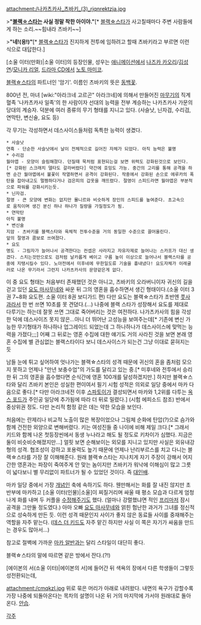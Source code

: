 attachment:/나카츠카사_츠바키_(3)_rjqnrektzja.jpg

>'''"[[블랙☆스타]]는 사실 정말 착한 아이야."'''[* [[블랙☆스타]]가 사고칠때마다 주변 사람들에게 하는 소리.~~힘내라 츠바키~~]

>'''"네!(응!)"'''[* [[블랙☆스타]]가 진지하게 전투에 임하려고 할때 츠바키라고 부르면 이런 식으로 대답한다.]

[소울 이터(만화)|소울 이터]의 등장인물, 성우는 [[애니메이션]]에서 [[나즈카 카오리]]/[[김성연]]/[[모니카 리얼]], [[드라마 CD]]에서 [[노토 마미코]].

[[블랙☆스타]]의 파트너인 '암기'. 이름인 츠바키의 뜻은 [[동백꽃]].

800년 전, 마녀 [wiki:"아라크네 고르곤" 아라크네]에 의해서 만들어진 [[마무기]]의 직계 혈족 '나카츠카사 일족'의 한 사람이자 선대의 능력을 전부 계승하는 나카츠카사 가문의 당대의 계승자. 덕분에 여러 종류의 무기 형태를 지니고 있다. (사슬낫, 닌자검, 수리검, 연막탄, 변신술, 요도 등) 

각 무기는 각성하면서 데스사이스들처럼 독특한 능력이 생겼다.

 * 사슬낫
 연흑 - 단순한 사슬낫에서 날이 전체적으로 길어진 자체가 되었다. 아직 능력은 불명
 * 수리검
 월야엽 - 모양이 슬림해졌다. 던질때 묵처럼 표현되는걸 보면 위력도 강화된것으로 보인다.[* 강화된 스크래치 델타도 갈라버렸다] 약간에 호밍도 가능. 중간의 고리를 통해 공격을 하면 순간 월야엽에서 불꽃이 작열하면서 공격이 강화된다. 작중에서 강화된 손으로 에루카의 폭탄을 잡아내고도 멀쩡하다거나 검은피의 갑옷을 깨뜨렸다. 절영이 스피드라면 월야엽은 부분적으로 파워를 강화시키는듯.
 * 닌자검.
 절영 - 큰 모양에 변화는 없지만 묠니르와 비슷하게 장인의 스피드를 높여준다. 초고속으로 움직이며 생긴 분신 하나 하나가 질량을 가질정도가 됨. 
 * 연막탄
 아직 불명
 * 변신술
 지암 - 츠바키를 블랙스타와 육체적 전투수준을 거의 동일한 수준으로 끌어올린다.
 앞의 절영과 콤보로 쓰여졌다.
 * 요도
 명도 - 그림자가 늘어나서 공격한다는 컨셉은 사라지고 자유자제로 늘어나는 스카프가 대신 생겼다. 스치는것만으로도 검처럼 날카롭게 베이고 구름 높이 이상으로 늘어나서 블랙스타를 공중에 지탱시킬수 있다. 노아전에서 미후네에 무한일도류 기술을 흉내냈다! 요도자체가 이레귤러로 나온 무기라서 그런지 나카츠카사의 문양같은게 없다. 

이 중 요도 형태는 처음부터 존재했던 것은 아니고, 츠바키의 오라버니이자 귀신의 길을 걷고 있던 [[요도 마사무네]]와 싸운 뒤 그의 영혼을 흡수하면서 생긴 형태이다.(소울 이터 3권 7~8화 요도편. 소울 이터 8권 보디가드 편) 다만 요도는 블랙☆스타가 초반엔 [[풋사과]]라서 한 번 쓰면 10초를 못 견뎠다.(...) 나중에 블랙 스타가 성장해서 요도를 제대로 다루기는 하는데 잘못 쓰면 그대로 죽어버리는 것은 여전하다. 나가츠카사의 힘을 각성한 덕에 데스사이즈 못지 않은...아니 더 뛰어난 고성능을 보여주는데[* 기존에 변신 가능한 무기형태가 하나하나 업그레이드 되었는데 그 하나하나가 데스사이스에 맞먹는 능력을 가졌다;;;] 어째 그 뒤로는 영혼 수집에 대한 얘기도 거의 사라진 것을 보면 본래 영혼 수집에 별 관심없는 블랙스타이다 보니 데스사이스가 되는건 그냥 이대로 묻혀지는 듯

남들 눈에 튀고 싶어하여 엇나가는 블랙☆스타의 성격 때문에 귀신의 혼을 좀처럼 모으지 못하고 언제나 "만년 보충수업"의 가도를 달리고 있는 중.[* 미후네와 전투에서 승리한 뒤 그의 영혼을 흡수했다면 순식간에 영혼 100개를 달성하겠지만.] 하지만 블랙☆스타와 달리 츠바키 본인은 성실한 편이여서 필기 시험 성적은 의외로 일당 중에서 마카 다음으로 좋다.[* 다만 아라크네전 이후 [[스파토이]]가 결성되면서 마카와 1,2위를 다투는 [[옥스 포드]]가 주인공 일당에 추가됨에 따라 더 뒤로 밀렸다.] (시험 에피소드 참조) 반에서 중상위권 정도. 다만 논리적 함정 같은 데는 약한 모습을 보인다.

처음에는 란제리나 비교적 노출이 많은 복장이었으나 그림체 순화에 탄압(?)으로 슴가와 함께 건전한 외양으로 변해버렸다. 키는 여성진들 중 나이에 비해 제일 크다.[* 그래서 키드와 함께 나온 첫등장씬에서 동생 누나라고 해도 될 정도로 키차이가 심했다. 지금은 둘이 비슷비슷해졌지만...]
얼핏 보면 순해보이는 외모를 지니고 있지만 사실은 외유내강형의 성격. 협조성이 강하고 포용력도 높기 때문에 언제나 난리부르스를 치고 다니는 블랙☆스타를 가장 잘 이해해준다. 원래 블랙☆스타는 지나치게 자기 주장이 강해서 어지간한 영혼과는 파장이 죽여주게 안 맞는 놈이지만 츠바키가 워낙에 이해심이 많고 그릇이 넓다보니 별 무리없이 파트너가 될 수 있었던 것이다. 즉 [[대인배]].

마카 일당 중에서 가장 [[개념]]인 축에 속하기도 하다. 웬만해서는 화를 잘 내진 않지만 초반부에 마카하고 [소울 이터(인물)|소울]이 찌질거리며 싸울 때 평소 모습과 다르게 엄청나게 화를 내며 두 커플을 [[수정]]해주기도 했다. (얼마나 강렬했냐면 적인 [[프리]]마저 잠시 공격을 그만둘 정도였다.) 아마 오빠 [[요도 마사무네]]와 얽힌 험난한 과거가 그녀를 정신적으로 성숙하게 만든 듯. 이런 성격 때문인지 사이가 좋지 않은 동료들 사이를 중재해주는 역할을 자주 맡는다. ([[데스 더 키드]]도 자주 맡긴 하지만 사실 이 쪽은 자기가 싸움을 만드는 경우도 많아서...)

참고로 절벽에 가까운 [[마카 알반]]과는 달리 스타일이 대단히 좋다. 

블랙☆스타의 말에 따르면 같은 방에서 잔다.(?!)

[에이본의 서(소울 이터)|에이본의 서]에 들어간 뒤 색욕의 장에서 다른 학생들이 그렇듯 성전환되는데, 

attachment:/cmqkzl.jpg
위로 묶은 머리가 아래로 내려왔다. 내면의 욕구가 강할수록 가장 나중에 되돌아온다는 목차의 설명이 나온 뒤 거의 마지막에 가서야 원래대로 돌아온다. [[안습]].


[[각주]]
